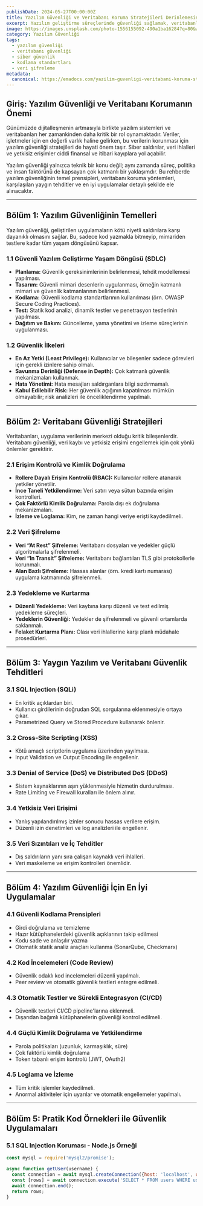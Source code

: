 ```yaml
---
publishDate: 2024-05-27T00:00:00Z
title: Yazılım Güvenliği ve Veritabanı Koruma Stratejileri Derinlemesine Rehber
excerpt: Yazılım geliştirme süreçlerinde güvenliği sağlamak, veritabanlarını saldırılardan korumak için kullanılan kapsamlı yöntemler, yaygın tehditler, detaylı uygulamalar ve örneklerle dolu kapsamlı rehber.
image: https://images.unsplash.com/photo-1556155092-490a1ba16284?q=80&w=2071&auto=format&fit=crop&ixlib=rb-4.1.0
category: Yazılım Güvenliği
tags:
  - yazılım güvenliği
  - veritabanı güvenliği
  - siber güvenlik
  - kodlama standartları
  - veri şifreleme
metadata:
  canonical: https://emadocs.com/yazilim-guvenligi-veritabani-koruma-stratejileri
---
```



## Giriş: Yazılım Güvenliği ve Veritabanı Korumanın Önemi

Günümüzde dijitalleşmenin artmasıyla birlikte yazılım sistemleri ve veritabanları her zamankinden daha kritik bir rol oynamaktadır. Veriler, işletmeler için en değerli varlık haline gelirken, bu verilerin korunması için yazılım güvenliği stratejileri de hayati önem taşır. Siber saldırılar, veri ihlalleri ve yetkisiz erişimler ciddi finansal ve itibari kayıplara yol açabilir.

Yazılım güvenliği yalnızca teknik bir konu değil; aynı zamanda süreç, politika ve insan faktörünü de kapsayan çok katmanlı bir yaklaşımdır. Bu rehberde yazılım güvenliğinin temel prensipleri, veritabanı koruma yöntemleri, karşılaşılan yaygın tehditler ve en iyi uygulamalar detaylı şekilde ele alınacaktır.

---

## Bölüm 1: Yazılım Güvenliğinin Temelleri

Yazılım güvenliği, geliştirilen uygulamaların kötü niyetli saldırılara karşı dayanıklı olmasını sağlar. Bu, sadece kod yazmakla bitmeyip, mimariden testlere kadar tüm yaşam döngüsünü kapsar.

### 1.1 Güvenli Yazılım Geliştirme Yaşam Döngüsü (SDLC)

- **Planlama:** Güvenlik gereksinimlerinin belirlenmesi, tehdit modellemesi yapılması.
- **Tasarım:** Güvenli mimari desenlerin uygulanması, örneğin katmanlı mimari ve güvenlik katmanlarının belirlenmesi.
- **Kodlama:** Güvenli kodlama standartlarının kullanılması (örn. OWASP Secure Coding Practices).
- **Test:** Statik kod analizi, dinamik testler ve penetrasyon testlerinin yapılması.
- **Dağıtım ve Bakım:** Güncelleme, yama yönetimi ve izleme süreçlerinin uygulanması.

### 1.2 Güvenlik İlkeleri

- **En Az Yetki (Least Privilege):** Kullanıcılar ve bileşenler sadece görevleri için gerekli izinlere sahip olmalı.
- **Savunma Derinliği (Defense in Depth):** Çok katmanlı güvenlik mekanizmaları kullanmak.
- **Hata Yönetimi:** Hata mesajları saldırganlara bilgi sızdırmamalı.
- **Kabul Edilebilir Risk:** Her güvenlik açığının kapatılması mümkün olmayabilir; risk analizleri ile önceliklendirme yapılmalı.

---

## Bölüm 2: Veritabanı Güvenliği Stratejileri

Veritabanları, uygulama verilerinin merkezi olduğu kritik bileşenlerdir. Veritabanı güvenliği, veri kaybı ve yetkisiz erişimi engellemek için çok yönlü önlemler gerektirir.

### 2.1 Erişim Kontrolü ve Kimlik Doğrulama

- **Rollere Dayalı Erişim Kontrolü (RBAC):** Kullanıcılar rollere atanarak yetkiler yönetilir.
- **İnce Taneli Yetkilendirme:** Veri satırı veya sütun bazında erişim kontrolleri.
- **Çok Faktörlü Kimlik Doğrulama:** Parola dışı ek doğrulama mekanizmaları.
- **İzleme ve Loglama:** Kim, ne zaman hangi veriye erişti kaydedilmeli.

### 2.2 Veri Şifreleme

- **Veri “At Rest” Şifreleme:** Veritabanı dosyaları ve yedekler güçlü algoritmalarla şifrelenmeli.
- **Veri “In Transit” Şifreleme:** Veritabanı bağlantıları TLS gibi protokollerle korunmalı.
- **Alan Bazlı Şifreleme:** Hassas alanlar (örn. kredi kartı numarası) uygulama katmanında şifrelenmeli.

### 2.3 Yedekleme ve Kurtarma

- **Düzenli Yedekleme:** Veri kaybına karşı düzenli ve test edilmiş yedekleme süreçleri.
- **Yedeklerin Güvenliği:** Yedekler de şifrelenmeli ve güvenli ortamlarda saklanmalı.
- **Felaket Kurtarma Planı:** Olası veri ihlallerine karşı planlı müdahale prosedürleri.

---

## Bölüm 3: Yaygın Yazılım ve Veritabanı Güvenlik Tehditleri

### 3.1 SQL Injection (SQLi)

- En kritik açıklardan biri.
- Kullanıcı girdilerinin doğrudan SQL sorgularına eklenmesiyle ortaya çıkar.
- Parametrized Query ve Stored Procedure kullanarak önlenir.

### 3.2 Cross-Site Scripting (XSS)

- Kötü amaçlı scriptlerin uygulama üzerinden yayılması.
- Input Validation ve Output Encoding ile engellenir.

### 3.3 Denial of Service (DoS) ve Distributed DoS (DDoS)

- Sistem kaynaklarının aşırı yüklenmesiyle hizmetin durdurulması.
- Rate Limiting ve Firewall kuralları ile önlem alınır.

### 3.4 Yetkisiz Veri Erişimi

- Yanlış yapılandırılmış izinler sonucu hassas verilere erişim.
- Düzenli izin denetimleri ve log analizleri ile engellenir.

### 3.5 Veri Sızıntıları ve İç Tehditler

- Dış saldırıların yanı sıra çalışan kaynaklı veri ihlalleri.
- Veri maskeleme ve erişim kontrolleri önemlidir.

---

## Bölüm 4: Yazılım Güvenliği İçin En İyi Uygulamalar

### 4.1 Güvenli Kodlama Prensipleri

- Girdi doğrulama ve temizleme
- Hazır kütüphanelerdeki güvenlik açıklarının takip edilmesi
- Kodu sade ve anlaşılır yazma
- Otomatik statik analiz araçları kullanma (SonarQube, Checkmarx)

### 4.2 Kod İncelemeleri (Code Review)

- Güvenlik odaklı kod incelemeleri düzenli yapılmalı.
- Peer review ve otomatik güvenlik testleri entegre edilmeli.

### 4.3 Otomatik Testler ve Sürekli Entegrasyon (CI/CD)

- Güvenlik testleri CI/CD pipeline'larına eklenmeli.
- Dışarıdan bağımlı kütüphanelerin güvenliği kontrol edilmeli.

### 4.4 Güçlü Kimlik Doğrulama ve Yetkilendirme

- Parola politikaları (uzunluk, karmaşıklık, süre)
- Çok faktörlü kimlik doğrulama
- Token tabanlı erişim kontrolü (JWT, OAuth2)

### 4.5 Loglama ve İzleme

- Tüm kritik işlemler kaydedilmeli.
- Anormal aktiviteler için uyarılar ve otomatik engellemeler yapılmalı.

---

## Bölüm 5: Pratik Kod Örnekleri ile Güvenlik Uygulamaları

### 5.1 SQL Injection Koruması - Node.js Örneği

```javascript
const mysql = require('mysql2/promise');

async function getUser(username) {
  const connection = await mysql.createConnection({host: 'localhost', user: 'root', database: 'appdb'});
  const [rows] = await connection.execute('SELECT * FROM users WHERE username = ?', [username]);
  await connection.end();
  return rows;
}
